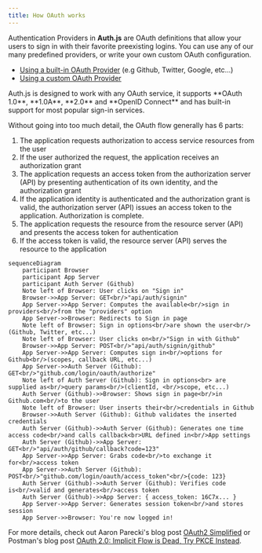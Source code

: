 ```yaml
---
title: How OAuth works
---
```



Authentication Providers in **Auth.js** are OAuth definitions that allow your users to sign in with their favorite preexisting logins. You can use any of our many predefined providers, or write your own custom OAuth configuration.

- [Using a built-in OAuth Provider](#built-in-providers) (e.g Github, Twitter, Google, etc...)
- [Using a custom OAuth Provider](#using-a-custom-provider)

<Callout>
Auth.js is designed to work with any OAuth service, it supports **OAuth 1.0**, **1.0A**, **2.0** and **OpenID Connect** and has built-in support for most popular sign-in services.
</Callout>

Without going into too much detail, the OAuth flow generally has 6 parts:

1. The application requests authorization to access service resources from the user
2. If the user authorized the request, the application receives an authorization grant
3. The application requests an access token from the authorization server (API) by presenting authentication of its own identity, and the authorization grant
4. If the application identity is authenticated and the authorization grant is valid, the authorization server (API) issues an access token to the application. Authorization is complete.
5. The application requests the resource from the resource server (API) and presents the access token for authentication
6. If the access token is valid, the resource server (API) serves the resource to the application

```mermaid
sequenceDiagram
    participant Browser
    participant App Server
    participant Auth Server (Github)
    Note left of Browser: User clicks on "Sign in"
    Browser->>App Server: GET<br/>"api/auth/signin"
    App Server->>App Server: Computes the available<br/>sign in providers<br/>from the "providers" option
    App Server->>Browser: Redirects to Sign in page
    Note left of Browser: Sign in options<br/>are shown the user<br/>(Github, Twitter, etc...)
    Note left of Browser: User clicks on<br/>"Sign in with Github"
    Browser->>App Server: POST<br/>"api/auth/signin/github"
    App Server->>App Server: Computes sign in<br/>options for Github<br/>(scopes, callback URL, etc...)
    App Server->>Auth Server (Github): GET<br/>"github.com/login/oauth/authorize"
    Note left of Auth Server (Github): Sign in options<br> are supplied as<br/>query params<br/>(clientId, <br/>scope, etc...)
    Auth Server (Github)->>Browser: Shows sign in page<br/>in Github.com<br/>to the user
    Note left of Browser: User inserts their<br/>credentials in Github
    Browser->>Auth Server (Github): Github validates the inserted credentials
    Auth Server (Github)->>Auth Server (Github): Generates one time access code<br/>and calls callback<br>URL defined in<br/>App settings
    Auth Server (Github)->>App Server: GET<br/>"api/auth/github/callback?code=123"
    App Server->>App Server: Grabs code<br/>to exchange it for<br/>access token
    App Server->>Auth Server (Github): POST<br/>"github.com/login/oauth/access_token"<br/>{code: 123}
    Auth Server (Github)->>Auth Server (Github): Verifies code is<br/>valid and generates<br/>access token
    Auth Server (Github)->>App Server: { access_token: 16C7x... }
    App Server->>App Server: Generates session token<br/>and stores session
    App Server->>Browser: You're now logged in!
```

For more details, check out Aaron Parecki's blog post [OAuth2 Simplified](https://aaronparecki.com/oauth-2-simplified/) or Postman's blog post [OAuth 2.0: Implicit Flow is Dead, Try PKCE Instead](https://blog.postman.com/pkce-oauth-how-to/).
